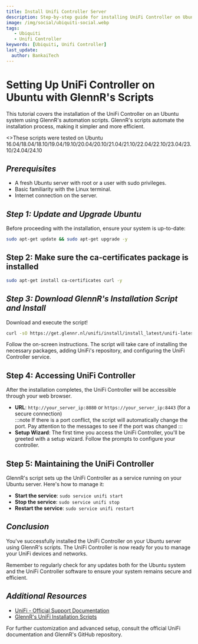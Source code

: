 ```yaml
---
title: Install Unifi Controller Server
description: Step-by-step guide for installing UniFi Controller on Ubuntu using GlennR's automation scripts for simplified setup and configuration.
image: /img/social/ubiquiti-social.webp
tags:
   - Ubiquiti
   - Unifi Controller
keywords: [Ubiquiti, Unifi Controller]
last_update:
  author: BankaiTech
---
```




# **Setting Up UniFi Controller on Ubuntu with GlennR's Scripts**

This tutorial covers the installation of the UniFi Controller on an Ubuntu system using GlennR's automation scripts. GlennR's scripts automate the installation process, making it simpler and more efficient.
<p>
<>These scripts were tested on Ubuntu 16.04/18.04/18.10/19.04/19.10/20.04/20.10/21.04/21.10/22.04/22.10/23.04/23.10/24.04/24.10</>
</p>

## ***Prerequisites***
- A fresh Ubuntu server with root or a user with sudo privileges.
- Basic familiarity with the Linux terminal.
- Internet connection on the server.

## ***Step 1: Update and Upgrade Ubuntu***

Before proceeding with the installation, ensure your system is up-to-date:

```bash
sudo apt-get update && sudo apt-get upgrade -y
```
## Step 2: Make sure the ca-certificates package is installed
```bash
sudo apt-get install ca-certificates curl -y
```

## ***Step 3: Download GlennR's Installation Script and Install***

Download and execute the script!

```bash
curl -sO https://get.glennr.nl/unifi/install/install_latest/unifi-latest.sh && bash unifi-latest.sh
```

Follow the on-screen instructions. The script will take care of installing the necessary packages, adding UniFi's repository, and configuring the UniFi Controller service.

## Step 4: Accessing UniFi Controller

After the installation completes, the UniFi Controller will be accessible through your web browser.

- **URL**: `http://your_server_ip:8080` or `https://your_server_ip:8443` (for a secure connection)\
  :::note
  If there is a port conflict, the script will automatically change the port. Pay attention to the messages to see if the port was changed
  :::
- **Setup Wizard**: The first time you access the UniFi Controller, you'll be greeted with a setup wizard. Follow the prompts to configure your controller.

## Step 5: Maintaining the UniFi Controller

GlennR's script sets up the UniFi Controller as a service running on your Ubuntu server. Here's how to manage it:

- **Start the service**: `sudo service unifi start`
- **Stop the service**: `sudo service unifi stop`
- **Restart the service**: `sudo service unifi restart`

## ***Conclusion***

You've successfully installed the UniFi Controller on your Ubuntu server using GlennR's scripts. The UniFi Controller is now ready for you to manage your UniFi devices and networks.

Remember to regularly check for any updates both for the Ubuntu system and the UniFi Controller software to ensure your system remains secure and efficient.

## ***Additional Resources***

- [UniFi - Official Support Documentation](https://help.ui.com/hc/en-us/categories/200320654-UniFi-Wireless)
- [GlennR's UniFi Installation Scripts](https://community.ui.com/questions/UniFi-Installation-Scripts-or-UniFi-Easy-Update-Script-or-UniFi-Lets-Encrypt-or-UniFi-Easy-Encrypt-/ccbc7530-dd61-40a7-82ec-22b17f027776)

For further customization and advanced setup, consult the official UniFi documentation and GlennR's GitHub repository.

<BuyMeACoffeeButton />
